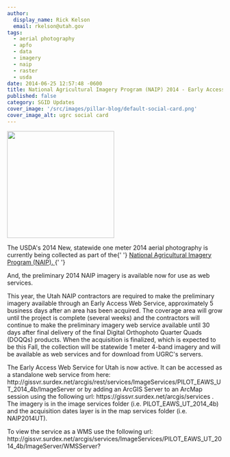 ```yaml
---
author:
  display_name: Rick Kelson
  email: rkelson@utah.gov
tags:
  - aerial photography
  - apfo
  - data
  - imagery
  - naip
  - raster
  - usda
date: 2014-06-25 12:57:48 -0600
title: National Agricultural Imagery Program (NAIP) 2014 - Early Access Web Service
published: false
category: SGID Updates
cover_image: '/src/images/pillar-blog/default-social-card.png'
cover_image_alt: ugrc social card
---
```



<p>
  <a href="/images/404.png">
    <img src="/images/404.png" alt="" title="PLSSapp" width="250" height="250" class="inline-text-left" />
  </a>
</p>
<p>
  The USDA's 2014 New, statewide one meter 2014 aerial photography is currently being collected as part of the{' '}
  <a
    href="https://www.fsa.usda.gov/programs-and-services/aerial-photography/imagery-programs/naip-imagery/index"
    target="_blank"
    rel="noopener"
  >
    National Agricultural Imagery Program (NAIP).
  </a>{' '}
</p>
<p>And, the preliminary 2014 NAIP imagery is available now for use as web services.</p>
<p>
  This year, the Utah NAIP contractors are required to make the preliminary imagery available through an Early Access
  Web Service, approximately 5 business days after an area has been acquired. The coverage area will grow until the
  project is complete (several weeks) and the contractors will continue to make the preliminary imagery web service
  available until 30 days after final delivery of the final Digital Orthophoto Quarter Quads (DOQQs) products. When the
  acquisition is finalized, which is expected to be this Fall, the collection will be statewide 1 meter 4-band imagery
  and will be available as web services and for download from UGRC's servers.
</p>
<p>
  The Early Access Web Service for Utah is now active. It can be accessed as a standalone web service from here:
  http://gissvr.surdex.net/arcgis/rest/services/ImageServices/PILOT_EAWS_UT_2014_4b/ImageServer or by adding an ArcGIS
  Server to an ArcMap session using the following url: https://gissvr.surdex.net/arcgis/services . The imagery is in the
  image services folder (i.e. PILOT_EAWS_UT_2014_4b) and the acquisition dates layer is in the map services folder (i.e.
  NAIP2014UT).
</p>
<p>
  To view the service as a WMS use the following url:
  http://gissvr.surdex.net/arcgis/services/ImageServices/PILOT_EAWS_UT_2014_4b/ImageServer/WMSServer?
</p>

<Contacts subject={frontmatter.title} contactKey="imagery" />
